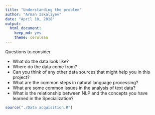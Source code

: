 ```yaml
---
title: "Understanding the problem"
author: "Arman Iskaliyev"
date: "April 10, 2018"
output: 
  html_document: 
    keep_md: yes
    theme: cerulean
---
```


Questions to consider

*  What do the data look like?
*  Where do the data come from?
*  Can you think of any other data sources that might help you in this project?
*  What are the common steps in natural language processing?
*  What are some common issues in the analysis of text data?
*  What is the relationship between NLP and the concepts you have learned in the Specialization?

```r
source("./Data acquisition.R")
```